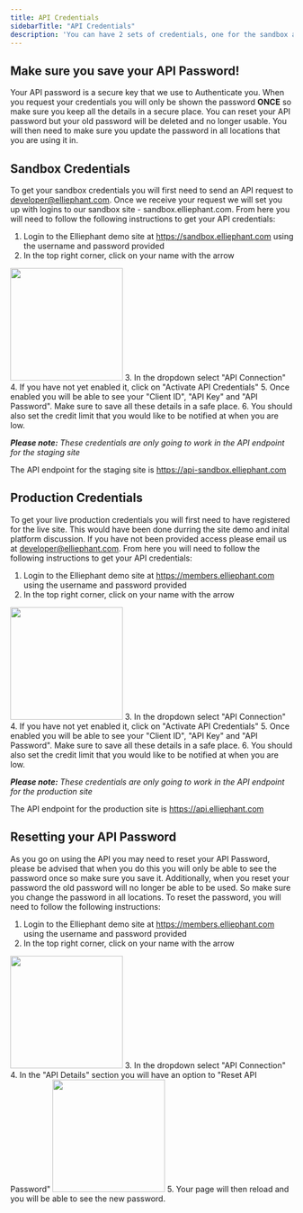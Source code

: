 ```yaml
---
title: API Credentials
sidebarTitle: "API Credentials"
description: 'You can have 2 sets of credentials, one for the sandbox and one for production'
---
```


## Make sure you save your API Password!

Your API password is a secure key that we use to Authenticate you. When you request your credentials you will only be shown the password **ONCE** so make sure you keep all the details in a secure place. You can reset your API password but your old password will be deleted and no longer usable. You will then need to make sure you update the password in all locations that you are using it in.

## Sandbox Credentials

To get your sandbox credentials you will first need to send an API request to developer@elliephant.com.
Once we receive your request we will set you up with logins to our sandbox site - sandbox.elliephant.com.
From here you will need to follow the following instructions to get your API credentials: 

1. Login to the Elliephant demo site at https://sandbox.elliephant.com using the username and password provided
2. In the top right corner, click on your name with the arrow
<img height="200" src="/images/credentials-top-right.jpg" />
3. In the dropdown select "API Connection"
4. If you have not yet enabled it, click on "Activate API Credentials"
5. Once enabled you will be able to see your "Client ID", "API Key" and "API Password". Make sure to save all these details in a safe place.
6. You should also set the credit limit that you would like to be notified at when you are low.

_**Please note:** These credentials are only going to work in the API endpoint for the staging site_

The API endpoint for the staging site is https://api-sandbox.elliephant.com

## Production Credentials

To get your live production credentials you will first need to have registered for the live site.
This would have been done durring the site demo and inital platform discussion.
If you have not been provided access please email us at developer@elliephant.com.
From here you will need to follow the following instructions to get your API credentials: 

1. Login to the Elliephant demo site at https://members.elliephant.com using the username and password provided
2. In the top right corner, click on your name with the arrow
<img height="200" src="/images/credentials-top-right.jpg" />
3. In the dropdown select "API Connection"
4. If you have not yet enabled it, click on "Activate API Credentials"
5. Once enabled you will be able to see your "Client ID", "API Key" and "API Password". Make sure to save all these details in a safe place.
6. You should also set the credit limit that you would like to be notified at when you are low.

_**Please note:** These credentials are only going to work in the API endpoint for the production site_

The API endpoint for the production site is https://api.elliephant.com

## Resetting your API Password

As you go on using the API you may need to reset your API Password, please be advised that when you do this you will only be able to see the password once so make sure you save it.
Additionally, when you reset your password the old password will no longer be able to be used. So make sure you change the password in all locations.
To reset the password, you will need to follow the following instructions:

1. Login to the Elliephant demo site at https://members.elliephant.com using the username and password provided
2. In the top right corner, click on your name with the arrow
<img height="200" src="/images/credentials-top-right.jpg" />
3. In the dropdown select "API Connection"
4. In the "API Details" section you will have an option to "Reset API Password"
<img height="200" src="/images/reset-api-password.png" />
5. Your page will then reload and you will be able to see the new password.